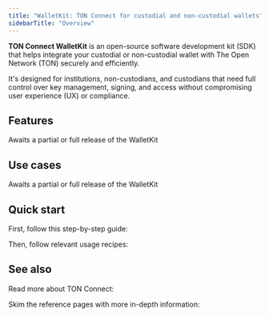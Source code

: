 ```yaml
---
title: "WalletKit: TON Connect for custodial and non-custodial wallets"
sidebarTitle: "Overview"
---
```



**TON Connect WalletKit** is an open-source software development kit (SDK) that helps integrate your custodial or non-custodial wallet with The Open Network (TON) securely and efficiently.

It's designed for institutions, non-custodians, and custodians that need full control over key management, signing, and access without compromising user experience (UX) or compliance.

## Features

<Aside type="note">Awaits a partial or full release of the WalletKit</Aside>

## Use cases

<Aside type="note">Awaits a partial or full release of the WalletKit</Aside>

## Quick start

First, follow this step-by-step guide:

<Card
  title="How to integrate a wallet with TON"
  href="/guidebook/wallet"
/>

Then, follow relevant usage recipes:

<Tabs>
  <Tab
    title="Web"
    icon="globe"
  >
    <Columns
      cols={3}
    >
      <Card
        title="Initialize the kit"
        href="/ecosystem/ton-connect/walletkit/web/init"
      />
    </Columns>
  </Tab>
</Tabs>

## See also

Read more about TON Connect:

<Card
  title="TON Connect overview"
  href="/ecosystem/ton-connect"
/>

Skim the reference pages with more in-depth information:

<Columns cols={2}>
  <Card
    title="TON Connect manifests"
    href="/ecosystem/ton-connect/manifest"
  />

  <Card
    title="@tonconnect/protocol"
    arrow="true"
    href="https://ton-connect.github.io/sdk/modules/_tonconnect_protocol.html"
  />
</Columns>
